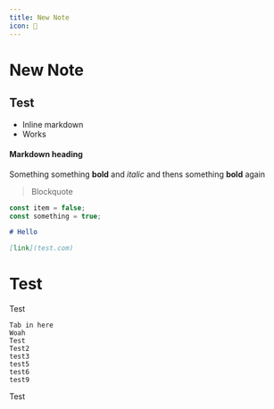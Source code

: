 ```yaml
---
title: New Note
icon: 🏅
---
```


# New Note

## Test

- Inline markdown
- Works

#### Markdown heading

Something something **bold** and _italic_ and thens something **bold** again

> Blockquote

```js
const item = false;
const something = true;
```

```markdown
# Hello

[link](test.com)
```

# Test

Test

    Tab in here
    Woah
    Test
    Test2
    test3
    test5
    test6
    test9

<Box>Test</Box>
